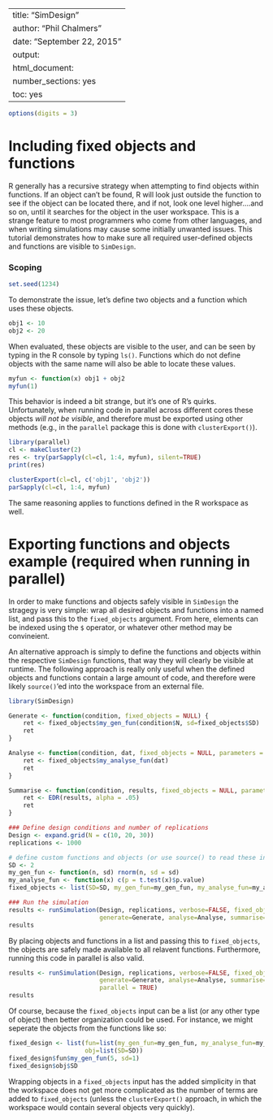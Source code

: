 %\VignetteIndexEntry{SimDesign}
%\VignetteEngine{knitr::knitr}
---
title: "SimDesign"
author: "Phil Chalmers"
date: "September 22, 2015"
output:
  html_document:
    number_sections: yes
    toc: yes
---

```r
options(digits = 3)
```

# Including fixed objects and functions

R generally has a recursive strategy when attempting to find objects within functions. If an object can't be found, R will look just outside the function to see if the object can be located there, and if not, look one level higher....and so on, until it searches for the object in the user workspace. This is a strange feature to most programmers who come from other languages, and when writing simulations may cause some initially unwanted issues. This tutorial demonstrates how to make sure all required user-defined objects and functions are visible to `SimDesign`. 

### Scoping

```r
set.seed(1234)
```

To demonstrate the issue, let's define two objects and a function which uses these objects. 

```r
obj1 <- 10
obj2 <- 20
```

When evaluated, these objects are visible to the user, and can be seen by typing in the R console by typing `ls()`. Functions which do not define objects with the same name will also be able to locate these values.

```r
myfun <- function(x) obj1 + obj2
myfun(1)
```

This behavior is indeed a bit strange, but it's one of R's quirks. Unfortunately, when running code in parallel across different cores these objects *will not be visible*, and therefore must be exported using other methods (e.g., in the `parallel` package this is done with `clusterExport()`). 

```r
library(parallel)
cl <- makeCluster(2)
res <- try(parSapply(cl=cl, 1:4, myfun), silent=TRUE)
print(res)
```

```r
clusterExport(cl=cl, c('obj1', 'obj2'))
parSapply(cl=cl, 1:4, myfun)
```

The same reasoning applies to functions defined in the R workspace as well.

# Exporting functions and objects example (required when running in parallel)

In order to make functions and objects safely visible in `SimDesign` the stragegy is very simple: wrap all desired objects and functions into a named list, and pass this to the `fixed_objects` argument. From here, elements can be indexed using the `$` operator, or whatever other method may be convineient.

An alternative approach is simply to define the functions and objects within the respective `SimDesign` functions, that way they will clearly be visible at runtime. The following approach is really only useful when the defined objects and functions contain a large amount of code, and therefore were likely `source()`'ed into the workspace from an external file.

```r
library(SimDesign)

Generate <- function(condition, fixed_objects = NULL) {
    ret <- fixed_objects$my_gen_fun(condition$N, sd=fixed_objects$SD)
    ret
}

Analyse <- function(condition, dat, fixed_objects = NULL, parameters = NULL) {
    ret <- fixed_objects$my_analyse_fun(dat)
    ret
}

Summarise <- function(condition, results, fixed_objects = NULL, parameters_list = NULL) {
    ret <- EDR(results, alpha = .05)
    ret
}

### Define design conditions and number of replications
Design <- expand.grid(N = c(10, 20, 30))
replications <- 1000

# define custom functions and objects (or use source() to read these in from an external file)
SD <- 2
my_gen_fun <- function(n, sd) rnorm(n, sd = sd)
my_analyse_fun <- function(x) c(p = t.test(x)$p.value)
fixed_objects <- list(SD=SD, my_gen_fun=my_gen_fun, my_analyse_fun=my_analyse_fun)

### Run the simulation
results <- runSimulation(Design, replications, verbose=FALSE, fixed_objects=fixed_objects,
                         generate=Generate, analyse=Analyse, summarise=Summarise, edit='none')
results
```

By placing objects and functions in a list and passing this to `fixed_objects`, the objects are safely made available to all relavent functions. Furthermore, running this code in parallel is also valid.  

```r
results <- runSimulation(Design, replications, verbose=FALSE, fixed_objects=fixed_objects,
                         generate=Generate, analyse=Analyse, summarise=Summarise, edit='none',
                         parallel = TRUE)
results
```

Of course, because the `fixed_objects` input can be a list (or any other type of object) then better organization could be used. For instance, we might seperate the objects from the functions like so:

```r
fixed_design <- list(fun=list(my_gen_fun=my_gen_fun, my_analyse_fun=my_analyse_fun),
                     obj=list(SD=SD))
fixed_design$fun$my_gen_fun(5, sd=1)
fixed_design$obj$SD
```

Wrapping objects in a `fixed_objects` input has the added simplicity in that the workspace does not get more complicated as the number of terms are added to `fixed_objects` (unless the `clusterExport()` approach, in which the workspace would contain several objects very quickly).

